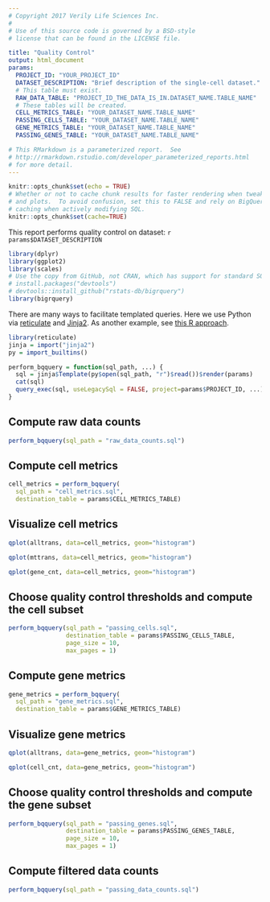 ```yaml
---
# Copyright 2017 Verily Life Sciences Inc.
#
# Use of this source code is governed by a BSD-style
# license that can be found in the LICENSE file.

title: "Quality Control"
output: html_document
params:
  PROJECT_ID: "YOUR_PROJECT_ID"
  DATASET_DESCRIPTION: "Brief description of the single-cell dataset."
  # This table must exist.
  RAW_DATA_TABLE: "PROJECT_ID_THE_DATA_IS_IN.DATASET_NAME.TABLE_NAME"
  # These tables will be created.
  CELL_METRICS_TABLE: "YOUR_DATASET_NAME.TABLE_NAME"
  PASSING_CELLS_TABLE: "YOUR_DATASET_NAME.TABLE_NAME"
  GENE_METRICS_TABLE: "YOUR_DATASET_NAME.TABLE_NAME"
  PASSING_GENES_TABLE: "YOUR_DATASET_NAME.TABLE_NAME"

# This RMarkdown is a parameterized report.  See
# http://rmarkdown.rstudio.com/developer_parameterized_reports.html
# for more detail.
---
```


```r
knitr::opts_chunk$set(echo = TRUE)
# Whether or not to cache chunk results for faster rendering when tweaking narrative
# and plots.  To avoid confusion, set this to FALSE and rely on BigQuery's server-side
# caching when actively modifying SQL.
knitr::opts_chunk$set(cache=TRUE)
```

This report performs quality control on dataset: `r params$DATASET_DESCRIPTION`

```r
library(dplyr)
library(ggplot2)
library(scales)
# Use the copy from GitHub, not CRAN, which has support for standard SQL.
# install.packages("devtools")
# devtools::install_github("rstats-db/bigrquery")
library(bigrquery)
```

There are many ways to facilitate templated queries.  Here we use Python via [reticulate](https://github.com/rstudio/reticulate) and [Jinja2](http://jinja.pocoo.org/docs/2.9/). As another example, see [this R approach](https://github.com/googlegenomics/codelabs/blob/3a0a1b754e78bc159a9c6deb604a60344034cc2a/R/PlatinumGenomes-QC/rHelpers/setup.R).

```r
library(reticulate)
jinja = import("jinja2")
py = import_builtins()

perform_bqquery = function(sql_path, ...) {
  sql = jinja$Template(py$open(sql_path, "r")$read())$render(params)
  cat(sql)
  query_exec(sql, useLegacySql = FALSE, project=params$PROJECT_ID, ...)
}

```

## Compute raw data counts

```r
perform_bqquery(sql_path = "raw_data_counts.sql")
```

## Compute cell metrics

```r
cell_metrics = perform_bqquery(
  sql_path = "cell_metrics.sql",
  destination_table = params$CELL_METRICS_TABLE)

```

## Visualize cell metrics

```r
qplot(alltrans, data=cell_metrics, geom="histogram")
```

```r
qplot(mttrans, data=cell_metrics, geom="histogram")
```

```r
qplot(gene_cnt, data=cell_metrics, geom="histogram")
```

## Choose quality control thresholds and compute the cell subset

```r
perform_bqquery(sql_path = "passing_cells.sql",
                destination_table = params$PASSING_CELLS_TABLE,
                page_size = 10,
                max_pages = 1)
```

## Compute gene metrics

```r
gene_metrics = perform_bqquery(
  sql_path = "gene_metrics.sql",
  destination_table = params$GENE_METRICS_TABLE)

```

## Visualize gene metrics

```r
qplot(alltrans, data=gene_metrics, geom="histogram")
```

```r
qplot(cell_cnt, data=gene_metrics, geom="histogram")
```

## Choose quality control thresholds and compute the gene subset

```r
perform_bqquery(sql_path = "passing_genes.sql",
                destination_table = params$PASSING_GENES_TABLE,
                page_size = 10,
                max_pages = 1)
```

## Compute filtered data counts

```r
perform_bqquery(sql_path = "passing_data_counts.sql")
```
